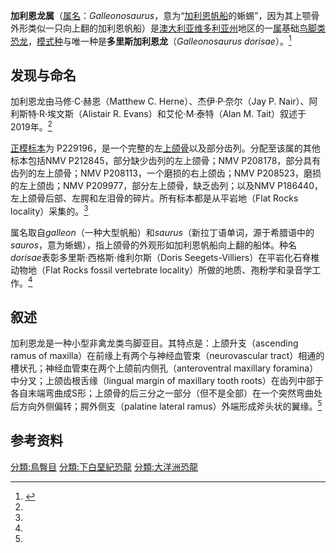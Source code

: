 {{Automatic taxobox
| fossil_range = 早[[白垩纪|白垩纪]]<br>{{fossil range|125}}
| taxon = Galleonosaurus
| authority = Herne ''et al.'', 2019 
| type_species = '''多里斯加利恩龙<br>''Galleonosaurus dorisae'''''
| type_species_authority = Herne ''et al.'', 2019
}}

'''加利恩龙属'''（[[属名|属名]]：''Galleonosaurus''，意为“[[加利恩帆船|加利恩帆船]]的蜥蜴”，因为其上颚骨外形类似一只向上翻的加利恩帆船）是[[澳大利亚|澳大利亚]][[维多利亚州|维多利亚州]]{{link-en|吉普斯兰|Gippsland}}地区{{link-en|旺萨吉组|Wonthaggi Formation}}的一[[属|属]]基础[[鸟脚类|鸟脚类]][[恐龙|恐龙]]，[[模式种|模式种]]与唯一种是'''多里斯加利恩龙'''（''Galleonosaurus dorisae''）。<ref name="herne2019">{{cite journal | url=https://www.cambridge.org/core/journals/journal-of-paleontology/article/new-smallbodied-ornithopods-dinosauria-neornithischia-from-the-early-cretaceous-wonthaggi-formation-strzelecki-group-of-the-australianantarctic-rift-system-with-revision-of-qantassaurus-intrepidus-rich-and-vickersrich-1999/D6FEF2CD3EC1CAAD8F41B6ED73EC356C | title=New small-bodied ornithopods (Dinosauria, Neornithischia) from the Early Cretaceous Wonthaggi Formation (Strzelecki Group) of the Australian-Antarctic rift system, with revision of Qantassaurus intrepidus Rich and Vickers-Rich, 1999 | last1=Herne | first1=Matthew C. | last2=Nair | first2=Jay P. | last3=Evans | first3=Alistair R. | last4=Trait | first4=Alan M. | journal=Journal of Paleontology | year=2019 | doi=10.1017/jpa.2018.95 | doi-access= | access-date=2020-12-02 | archive-date=2020-12-21 | archive-url=https://web.archive.org/web/20201221023703/https://www.cambridge.org/core/journals/journal-of-paleontology/article/new-smallbodied-ornithopods-dinosauria-neornithischia-from-the-early-cretaceous-wonthaggi-formation-strzelecki-group-of-the-australianantarctic-rift-system-with-revision-of-qantassaurus-intrepidus-rich-and-vickersrich-1999/D6FEF2CD3EC1CAAD8F41B6ED73EC356C | dead-url=no }}</ref>

== 发现与命名 ==
加利恩龙由马修·C·赫恩（Matthew C. Herne）、杰伊·P·奈尔（Jay P. Nair）、阿利斯特·R·埃文斯（Alistair R. Evans）和艾伦·M·泰特（Alan M. Tait）叙述于2019年。<ref name="herne2019" />

[[正模标本|正模标本]]为{{link-en|NMV|Museums Victoria}} P229196，是一个完整的左[[上颌骨|上颌骨]]以及部分齿列。分配至该属的其他标本包括NMV P212845，部分缺少齿列的左上颌骨；NMV P208178，部分具有齿列的左上颌骨；NMV P208113，一个磨损的右上颌齿；NMV P208523，磨损的左上颌齿；NMV P209977，部分左上颌骨，缺乏齿列；以及NMV P186440，左上颌骨后部、左腭和左泪骨的碎片。所有标本都是从平岩地（Flat Rocks locality）采集的。<ref name="herne2019" />

属名取自''galleon''（一种大型帆船）和''saurus''（新拉丁语单词，源于希腊语中的''sauros''，意为蜥蜴），指上颌骨的外观形如加利恩帆船向上翻的船体。种名''dorisae''表彰多里斯·西格斯·维利尔斯（Doris Seegets-Villiers）在平岩化石脊椎动物地（Flat Rocks fossil vertebrate locality）所做的地质、孢粉学和录音学工作。<ref name="herne2019" /> 

== 叙述 ==
加利恩龙是一种小型非禽龙类鸟脚亚目。其特点是：上颌升支（ascending ramus of maxilla）在前缘上有两个与神经血管束（neurovascular tract）相通的槽状孔；神经血管束在两个上颌前内侧孔（anteroventral maxillary foramina）中分叉；上颌齿根舌缘（lingual margin of maxillary tooth roots）在齿列中部于各自末端弯曲成S形；上颌骨的后三分之一部分（但不是全部）在一个突然弯曲处后方向外侧偏转；腭外侧支（palatine lateral ramus）外端形成斧头状的翼缘。<ref name="herne2019" />

== 参考资料 ==
{{Reflist}}

{{Ornithopoda|O.}}
{{Taxonbar|from=Q62029371}}
[[分類:鳥臀目|分類:鳥臀目]]
[[分類:下白堊紀恐龍|分類:下白堊紀恐龍]]
[[分類:大洋洲恐龍|分類:大洋洲恐龍]]